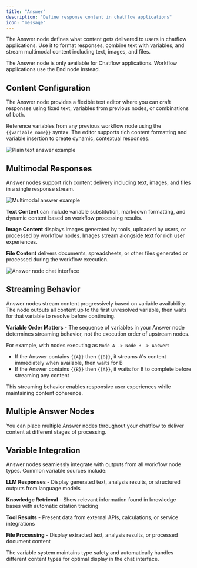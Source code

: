 ```yaml
---
title: "Answer"
description: "Define response content in chatflow applications"
icon: "message"
---
```


The Answer node defines what content gets delivered to users in chatflow applications. Use it to format responses, combine text with variables, and stream multimodal content including text, images, and files.

<Info>
  The Answer node is only available for Chatflow applications. Workflow applications use the End node instead.
</Info>

## Content Configuration

The Answer node provides a flexible text editor where you can craft responses using fixed text, variables from previous nodes, or combinations of both.

Reference variables from any previous workflow node using the `{{variable_name}}` syntax. The editor supports rich content formatting and variable insertion to create dynamic, contextual responses.

<Frame caption="Plain text answer configuration">
  <img src="https://assets-docs.dify.ai/2025/04/42bb6bdef101bf79f959f4fc56a50ff3.png" alt="Plain text answer example" />
</Frame>

## Multimodal Responses

Answer nodes support rich content delivery including text, images, and files in a single response stream.

<Frame caption="Multimodal answer with image and text content">
  <img src="https://assets-docs.dify.ai/2025/04/d2c901e821029756ebf95f4e099d833f.png" alt="Multimodal answer example" />
</Frame>

**Text Content** can include variable substitution, markdown formatting, and dynamic content based on workflow processing results.

**Image Content** displays images generated by tools, uploaded by users, or processed by workflow nodes. Images stream alongside text for rich user experiences.

**File Content** delivers documents, spreadsheets, or other files generated or processed during the workflow execution.

<Frame caption="Answer node user interface in chat">
  <img src="https://assets-docs.dify.ai/2025/04/5a70a5e568dded3975e54cfa84085c93.png" alt="Answer node chat interface" />
</Frame>

## Streaming Behavior

Answer nodes stream content progressively based on variable availability. The node outputs all content up to the first unresolved variable, then waits for that variable to resolve before continuing.

**Variable Order Matters** - The sequence of variables in your Answer node determines streaming behavior, not the execution order of upstream nodes.

For example, with nodes executing as `Node A -> Node B -> Answer`:
- If the Answer contains `{{A}}` then `{{B}}`, it streams A's content immediately when available, then waits for B
- If the Answer contains `{{B}}` then `{{A}}`, it waits for B to complete before streaming any content

This streaming behavior enables responsive user experiences while maintaining content coherence.

## Multiple Answer Nodes

You can place multiple Answer nodes throughout your chatflow to deliver content at different stages of processing.

## Variable Integration

Answer nodes seamlessly integrate with outputs from all workflow node types. Common variable sources include:

**LLM Responses** - Display generated text, analysis results, or structured outputs from language models

**Knowledge Retrieval** - Show relevant information found in knowledge bases with automatic citation tracking

**Tool Results** - Present data from external APIs, calculations, or service integrations

**File Processing** - Display extracted text, analysis results, or processed document content

The variable system maintains type safety and automatically handles different content types for optimal display in the chat interface.
